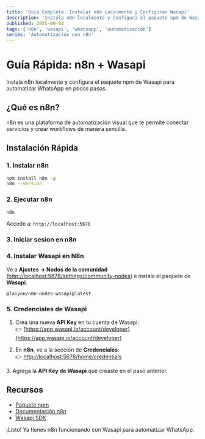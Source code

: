 ```yaml
---
title: 'Guía Completa: Instalar n8n Localmente y Configurar Wasapi'
description: 'Instala n8n localmente y configura el paquete npm de Wasapi para automatizar WhatsApp en pocos pasos.'
published: 2025-09-04
tags: ['n8n', 'wasapi', 'whatsapp', 'automatización']
series: 'Automatización con n8n'
---
```



# Guía Rápida: n8n + Wasapi

Instala n8n localmente y configura el paquete npm de Wasapi para automatizar WhatsApp en pocos pasos.

## ¿Qué es n8n?

n8n es una plataforma de automatización visual que te permite conectar servicios y crear workflows de manera sencilla.

## Instalación Rápida

### 1. Instalar n8n

```bash
npm install n8n -g
n8n --version
```

<TerminalMock />

### 2. Ejecutar n8n

```bash
n8n
```

Accede a: `http://localhost:5678`

<BrowserMock />

### 3. Iniciar sesion en n8n

<MacScreenMock 
  title="Iniciar sesion en n8n" 
  url="localhost:5678" 
  showImage={true}
  imageAlt="Iniciar sesion en n8n"  
  imageUrl="/loginn8n.webp" 
/>

### 4. Instalar Wasapi en N8n

Ve a **Ajustes → Nodos de la comunidad** ([http://localhost:5678/settings/community-nodes](http://localhost:5678/settings/community-nodes)) e instala el paquete de **Wasapi**.

```
@laiyon/n8n-nodes-wasapi@latest
```
<MacScreenMock 
  title="" 
  url="settings/community-nodes" 
  showImage={true}
  imageAlt="Instalar Wasapi en N8n"  
  imageUrl="/wasapinode.webp" 
/>

### 5. Credenciales de Wasapi

1. Crea una nueva **API Key** en tu cuenta de Wasapi:  
   👉 [https://app.wasapi.io/account/developer](https://app.wasapi.io/account/developer)

2. En **n8n**, ve a la sección de **Credenciales**:  
   👉 [http://localhost:5678/home/credentials](http://localhost:5678/home/credentials)


<MacScreenMock 
  title="" 
  url="home/credentials" 
  showImage={true}
  imageAlt="Credenciales de Wasapi"  
  imageUrl="/addNewCredential.webp" 
/>
3. Agrega la **API Key de Wasapi** que creaste en el paso anterior.

<MacScreenMock 
  title="" 
  url="home/credentials" 
  showImage={true}
  imageAlt="Credenciales de Wasapi"  
  imageUrl="/credencialInput.webp" 
/>

## Recursos

- [Paquete npm](https://www.npmjs.com/package/@laiyon/n8n-nodes-wasapi)
- [Documentación n8n](https://docs.n8n.io/)
- [Wasapi SDK](https://github.com/juanalvarezpro/wasapi-sdk)

¡Listo! Ya tienes n8n funcionando con Wasapi para automatizar WhatsApp.
